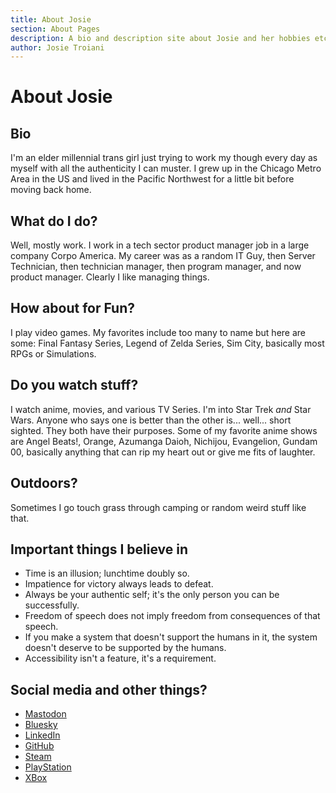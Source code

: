 ```yaml
---
title: About Josie
section: About Pages
description: A bio and description site about Josie and her hobbies etc.
author: Josie Troiani
---
```

# About Josie

## Bio

I'm an elder millennial trans girl just trying to work my though every day as myself with all the authenticity I can muster. I grew up in the Chicago Metro Area in the US and lived in the Pacific Northwest for a little bit before moving back home.

## What do I do?

Well, mostly work. I work in a tech sector product manager job in a large company Corpo America. My career was as a random IT Guy, then Server Technician, then technician manager, then program manager, and now product manager. Clearly I like managing things.

## How about for Fun?

I play video games. My favorites include too many to name but here are some: Final Fantasy Series, Legend of Zelda Series, Sim City, basically most RPGs or Simulations.

## Do you watch stuff?

I watch anime, movies, and various TV Series. I'm into Star Trek *and* Star Wars. Anyone who says one is better than the other is... well... short sighted. They both have their purposes. Some of my favorite anime shows are Angel Beats!, Orange, Azumanga Daioh, Nichijou, Evangelion, Gundam 00, basically anything that can rip my heart out or give me fits of laughter.

## Outdoors?

Sometimes I go touch grass through camping or random weird stuff like that.

## Important things I believe in

- Time is an illusion; lunchtime doubly so.
- Impatience for victory always leads to defeat.
- Always be your authentic self; it's the only person you can be successfully.
- Freedom of speech does not imply freedom from consequences of that speech.
- If you make a system that doesn't support the humans in it, the system doesn't deserve to be supported by the humans.
- Accessibility isn't a feature, it's a requirement.

## Social media and other things?

- [Mastodon](https://lgbtqia.space/@holymachina)
- [Bluesky](https://bsky.app/profile/lastcontact.space)
- [LinkedIn](https://www.linkedin.com/in/jotroian/)
- [GitHub](https://github.com/holymachina)
- [Steam](https://steamcommunity.com/id/HolyMachina/)
- [PlayStation](https://psnprofiles.com/HolyMachina)
- [XBox](https://www.xbox.com/en-US/play/user/HolyMachina)
